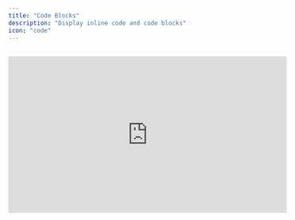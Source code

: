 ```yaml
---
title: "Code Blocks"
description: "Display inline code and code blocks"
icon: "code"
---
```


## 

<iframe width="560" height="315" src="https://www.youtube.com/embed/CxKWTzr-k6s?si=HZzaOPcGufHQVyJk" title="YouTube video player" frameborder="0" allow="accelerometer; autoplay; clipboard-write; encrypted-media; gyroscope; picture-in-picture; web-share" referrerpolicy="strict-origin-when-cross-origin" allowfullscreen />

<Steps>
  <Step title="New Step">
    <Expandable title="Content">
      <Steps>
        <Step title="New Step">
          <CardGroup cols={2}>
            <Card title="New Card" icon="sparkles">
              
            </Card>
            <Card title="New Card" icon="sparkles">
              ![Hero Light Pn](/images/hero-light.png)
            </Card>
          </CardGroup>
        </Step>
        <Step title="New Step">
          
        </Step>
        <Step title="New Step">
          
        </Step>
      </Steps>
    </Expandable>
  </Step>
  <Step title="New Step">
    
  </Step>
</Steps>

## Basic

### Inline Code

To denote a `word` or `phrase` as code, enclose it in backticks (\`).

```
To denote a `word` or `phrase` as code, enclose it in backticks (`).
```

### Code Block

Use [fenced code blocks](https://www.markdownguide.org/extended-syntax/#fenced-code-blocks) by enclosing code in three backticks and follow the leading ticks with the programming language of your snippet to get syntax highlighting. Optionally, you can also write the name of your code after the programming language.

```java HelloWorld.java
class HelloWorld {
    public static void main(String[] args) {
        System.out.println("Hello, World!");
    }
}
```

````md
```java HelloWorld.java
class HelloWorld {
    public static void main(String[] args) {
        System.out.println("Hello, World!");
    }
}
```
````